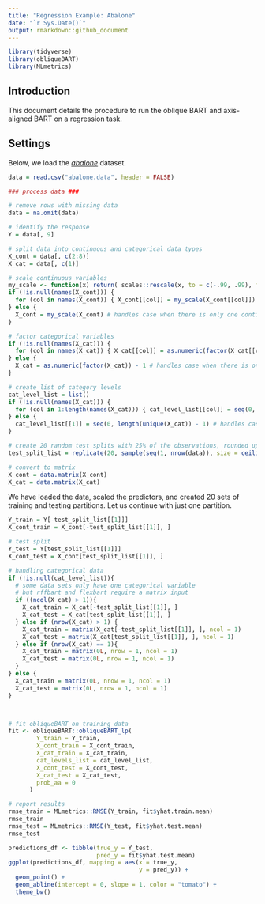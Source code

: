```yaml
---
title: "Regression Example: Abalone"
date: "`r Sys.Date()`"
output: rmarkdown::github_document
---
```


```r
library(tidyverse)
library(obliqueBART)
library(MLmetrics)
```
## Introduction

This document details the procedure to run the oblique BART and axis-aligned BART on a regression task.

## Settings

Below, we load the [*abalone*](https://archive.ics.uci.edu/dataset/1/abalone) dataset. 

```r
data = read.csv("abalone.data", header = FALSE)

### process data ###

# remove rows with missing data
data = na.omit(data)

# identify the response
Y = data[, 9]

# split data into continuous and categorical data types
X_cont = data[, c(2:8)]
X_cat = data[, c(1)]

# scale continuous variables
my_scale <- function(x) return( scales::rescale(x, to = c(-.99, .99), from = range(x)) )
if (!is.null(names(X_cont))) {
  for (col in names(X_cont)) { X_cont[[col]] = my_scale(X_cont[[col]]) }
} else {
  X_cont = my_scale(X_cont) # handles case when there is only one continuous variable
}

# factor categorical variables
if (!is.null(names(X_cat))) {
  for (col in names(X_cat)) { X_cat[[col]] = as.numeric(factor(X_cat[[col]])) - 1 }
} else {
  X_cat = as.numeric(factor(X_cat)) - 1 # handles case when there is only one categorical variable
}

# create list of category levels
cat_level_list = list()
if (!is.null(names(X_cat))) {
  for (col in 1:length(names(X_cat))) { cat_level_list[[col]] = seq(0, length(unique(X_cat[, col])) - 1) }
} else {
  cat_level_list[[1]] = seq(0, length(unique(X_cat)) - 1) # handles case when there is only one categorical variable
}

# create 20 random test splits with 25% of the observations, rounded up
test_split_list = replicate(20, sample(seq(1, nrow(data)), size = ceiling(nrow(data) / 4), replace = FALSE), simplify = FALSE)

# convert to matrix
X_cont = data.matrix(X_cont)
X_cat = data.matrix(X_cat)
```

We have loaded the data, scaled the predictors, and created 20 sets of training and testing partitions. Let us continue with just one partition.

```r
Y_train = Y[-test_split_list[[1]]]
X_cont_train = X_cont[-test_split_list[[1]], ]

# test split
Y_test = Y[test_split_list[[1]]]
X_cont_test = X_cont[test_split_list[[1]], ]

# handling categorical data
if (!is.null(cat_level_list)){
  # some data sets only have one categorical variable
  # but rffbart and flexbart require a matrix input
  if ((ncol(X_cat) > 1)){
    X_cat_train = X_cat[-test_split_list[[1]], ]
    X_cat_test = X_cat[test_split_list[[1]], ]
  } else if (nrow(X_cat) > 1) {
    X_cat_train = matrix(X_cat[-test_split_list[[1]], ], ncol = 1)
    X_cat_test = matrix(X_cat[test_split_list[[1]], ], ncol = 1)
  } else if (nrow(X_cat) == 1){
    X_cat_train = matrix(0L, nrow = 1, ncol = 1)
    X_cat_test = matrix(0L, nrow = 1, ncol = 1)
  }
} else {
  X_cat_train = matrix(0L, nrow = 1, ncol = 1)
  X_cat_test = matrix(0L, nrow = 1, ncol = 1)
}



# fit obliqueBART on training data
fit <- obliqueBART::obliqueBART_lp(
        Y_train = Y_train,
        X_cont_train = X_cont_train,
        X_cat_train = X_cat_train,
        cat_levels_list = cat_level_list,
        X_cont_test = X_cont_test,
        X_cat_test = X_cat_test,
        prob_aa = 0
      )

# report results
rmse_train = MLmetrics::RMSE(Y_train, fit$yhat.train.mean)
rmse_train
rmse_test = MLmetrics::RMSE(Y_test, fit$yhat.test.mean)
rmse_test

predictions_df <- tibble(true_y = Y_test,
                         pred_y = fit$yhat.test.mean)
ggplot(predictions_df, mapping = aes(x = true_y,
                                     y = pred_y)) +
  geom_point() + 
  geom_abline(intercept = 0, slope = 1, color = "tomato") +
  theme_bw()
```

